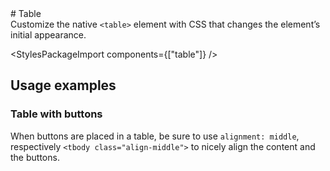 
<Meta of={TableStories} />

<div className="docs-title">
  # Table

  <nav>
    <link-design of={JSON.stringify(TableStories)}></link-design>
  </nav>
</div>

<div className="lead">
  Customize the native <code>&lt;table&gt;</code> element with CSS that changes the element’s
  initial appearance.
</div>

<Canvas sourceState="shown" of={TableStories.Default} />
<div className="hide-col-default">
  <Controls of={TableStories.Default} />
</div>

<StylesPackageImport components={["table"]} />

## Usage examples

### Table with buttons

When buttons are placed in a table, be sure to use `alignment: middle`, respectively `<tbody class="align-middle">` to nicely align the content and the buttons.

<Canvas of={TableStories.TableWithButtons} />
